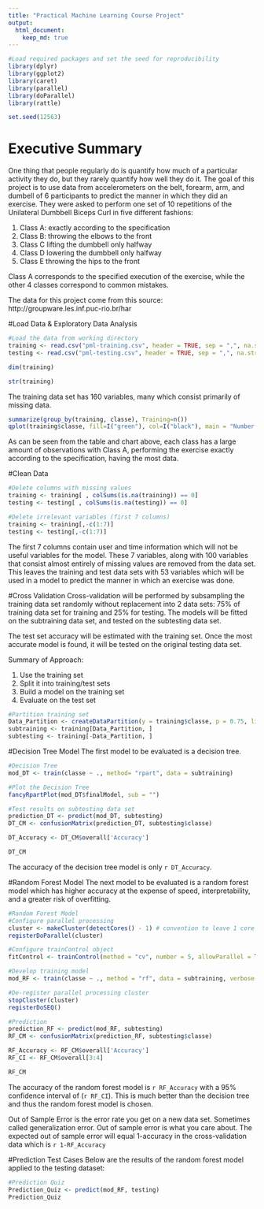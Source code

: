 ```yaml
---
title: "Practical Machine Learning Course Project"
output: 
  html_document:
    keep_md: true
---
```


```r
#Load required packages and set the seed for reproducibility
library(dplyr)
library(ggplot2)
library(caret)
library(parallel)
library(doParallel)
library(rattle)

set.seed(12563)
```

# Executive Summary

One thing that people regularly do is quantify how much of a particular activity they do, but they rarely quantify how well they do it. The goal of this project is to use data from accelerometers on the belt, forearm, arm, and dumbell of 6 participants to predict the manner in which they did an exercise. They were asked to perform one set of 10 repetitions of the Unilateral Dumbbell Biceps Curl in five different fashions:

1. Class A: exactly according to the specification
2. Class B: throwing the elbows to the front
3. Class C lifting the dumbbell only halfway
4. Class D lowering the dumbbell only halfway
5. Class E throwing the hips to the front

Class A corresponds to the specified execution of the exercise, while the other 4 classes correspond to common mistakes.

The data for this project come from this source: http://groupware.les.inf.puc-rio.br/har

#Load Data & Exploratory Data Analysis
```r
#Load the data from working directory
training <- read.csv("pml-training.csv", header = TRUE, sep = ",", na.strings=c("NA","#DIV/0!", ""))
testing <- read.csv("pml-testing.csv", header = TRUE, sep = ",", na.strings=c("NA","#DIV/0!", ""))
```



```r
dim(training)

str(training)
```

The training data set has 160 variables, many which consist primarily of missing data.

```r
summarize(group_by(training, classe), Training=n())
qplot(training$classe, fill=I("green"), col=I("black"), main = "Number of Observations per Class", xlab="Class", ylab="Frequency")
```

As can be seen from the table and chart above, each class has a large amount of observations with Class A, performing the exercise exactly according to the specification, having the most data.  

#Clean Data
```r
#Delete columns with missing values
training <- training[ , colSums(is.na(training)) == 0]
testing <- testing[ , colSums(is.na(testing)) == 0]

#Delete irrelevant variables (first 7 columns)
training <- training[,-c(1:7)]
testing <- testing[,-c(1:7)]
```

The first 7 columns contain user and time information which will not be useful variables for the model.  These 7 variables, along with 100 variables that consist almost entirely of missing values are removed from the data set.  This leaves the training and test data sets with 53 variables which will be used in a model to predict the manner in which an exercise was done.

#Cross Validation
Cross-validation will be performed by subsampling the training data set randomly without replacement into 2 data sets: 75% of training data set for training and 25% for testing. The models will be fitted on the subtraining data set, and tested on the subtesting data set. 

The test set accuracy will be estimated with the training set. Once the most accurate model is found, it will be tested on the original testing data set.

Summary of Approach:

1. Use the training set
2. Split it into training/test sets
3. Build a model on the training set
4. Evaluate on the test set

```r
#Partition training set
Data_Partition <- createDataPartition(y = training$classe, p = 0.75, list = FALSE)
subtraining <- training[Data_Partition, ]
subtesting <- training[-Data_Partition, ]
```

#Decision Tree Model
The first model to be evaluated is a decision tree.
```r
#Decision Tree
mod_DT <- train(classe ~ ., method= "rpart", data = subtraining)

#Plot the Decision Tree
fancyRpartPlot(mod_DT$finalModel, sub = "")
```

```r
#Test results on subtesting data set
prediction_DT <- predict(mod_DT, subtesting)
DT_CM <- confusionMatrix(prediction_DT, subtesting$classe)

DT_Accuracy <- DT_CM$overall['Accuracy']

DT_CM
```

The accuracy of the decision tree model is only `r DT_Accuracy`.

#Random Forest Model
The next model to be evaluated is a random forest model which has higher accuracy at the expense of speed, interpretability, and a greater risk of overfitting.
```r
#Random Forest Model
#Configure parallel processing
cluster <- makeCluster(detectCores() - 1) # convention to leave 1 core for OS
registerDoParallel(cluster)

#Configure trainControl object
fitControl <- trainControl(method = "cv", number = 5, allowParallel = TRUE)

#Develop training model
mod_RF <- train(classe ~ ., method = "rf", data = subtraining, verbose = FALSE,trControl = fitControl)

#De-register parallel processing cluster
stopCluster(cluster)
registerDoSEQ()

#Prediction
prediction_RF <- predict(mod_RF, subtesting)
RF_CM <- confusionMatrix(prediction_RF, subtesting$classe)

RF_Accuracy <- RF_CM$overall['Accuracy']
RF_CI <- RF_CM$overall[3:4]

RF_CM
```

The accuracy of the random forest model is `r RF_Accuracy` with a 95% confidence interval of (`r RF_CI`).  This is much better than the decision tree and thus the random forest model is chosen.  

Out of Sample Error is the error rate you get on a new data set. Sometimes called generalization error. Out of sample error is what you care about. The expected out of sample error will equal 1-accuracy in the cross-validation data which is `r 1-RF_Accuracy`

#Prediction Test Cases
Below are the results of the random forest model applied to the testing dataset:

```r
#Prediction Quiz 
Prediction_Quiz <- predict(mod_RF, testing)
Prediction_Quiz
```
